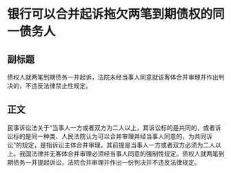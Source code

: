 # 银行可以合并起诉拖欠两笔到期债权的同一债务人
## 副标题
债权人就两笔到期债务一并起诉，法院未经当事人同意就该客体合并审理并作出判决的，不违反法律禁止性规定。
## 正文
民事诉讼法关于“当事人一方或者双方为二人以上，其诉讼标的是共同的，或者诉讼标的是同一种类、人民法院认为可以合并审理并经当事人同意的，为共同诉讼”的规定，是指诉讼主体合并审理，其前提是当事人一方或者双方必须为二人以上。我国法律并无客体合并审理必须经当事人同意的强制性规定。债权人就两笔到期债务一并提起诉讼，法院合并审理并作出一份判决并不违反法律规定。